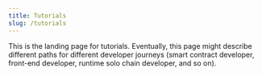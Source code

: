 ```yaml
---
title: Tutorials
slug: /tutorials
---
```


This is the landing page for tutorials. Eventually, this page might describe different paths for different developer journeys (smart contract developer, front-end developer, runtime solo chain developer, and so on).